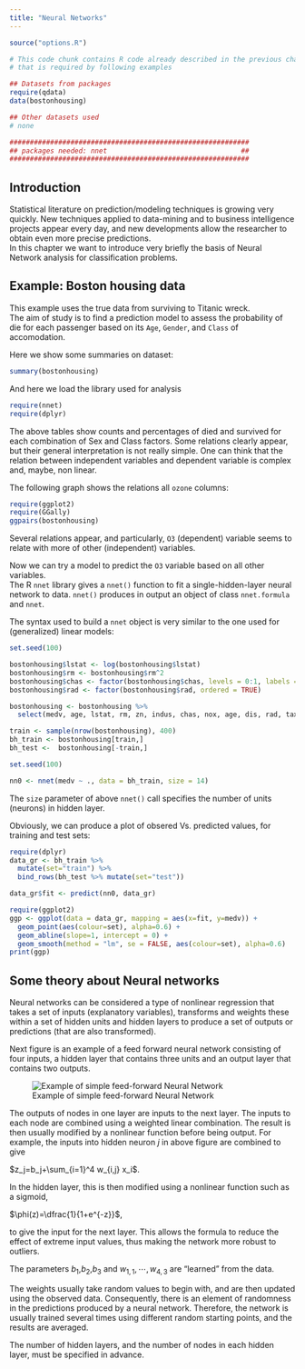 ```yaml
---
title: "Neural Networks"
---
```


```r
source("options.R")
```

```r
# This code chunk contains R code already described in the previous chapters
# that is required by following examples

## Datasets from packages
require(qdata)
data(bostonhousing)

## Other datasets used
# none

###########################################################
## packages needed: nnet                                 ##
###########################################################
```

## Introduction
Statistical literature on prediction/modeling techniques is growing very quickly. New techniques applied to data-mining and to business intelligence projects appear every day, and new developments allow the researcher to obtain even more precise predictions.  
In this chapter we want to introduce very briefly the basis of Neural Network analysis for classification problems.


## Example: Boston housing data

This example uses the true data from surviving to Titanic wreck.  
The aim of study is to find a prediction model to assess the probability of die for each passenger based on its `Age`, `Gender`, and `Class` of accomodation.

Here we show some summaries on dataset:
```r
summary(bostonhousing)
```
And here we load the library used for analysis
```r
require(nnet)
require(dplyr)
```

The above tables show counts and percentages of died and survived for each combination of Sex and Class factors. Some relations clearly appear, but their general interpretation is not really simple. One can think that the relation between independent variables and dependent variable is complex and, maybe, non linear.

The following graph shows the relations all `ozone` columns:
```r
require(ggplot2)
require(GGally)
ggpairs(bostonhousing)
```
Several relations appear, and particularly, `O3` (dependent) variable seems to relate with more of other (independent) variables.

Now we can try a model to predict the `O3` variable based on all other variables.  
The R `nnet` library gives a `nnet()` function to fit a single-hidden-layer neural network to data. `nnet()` produces in output an object of class `nnet.formula` and `nnet`.

The syntax used to build a `nnet` object is very similar to the one used for (generalized) linear models:
```r
set.seed(100)

bostonhousing$lstat <- log(bostonhousing$lstat)
bostonhousing$rm <- bostonhousing$rm^2
bostonhousing$chas <- factor(bostonhousing$chas, levels = 0:1, labels = c("no", "yes"))
bostonhousing$rad <- factor(bostonhousing$rad, ordered = TRUE)

bostonhousing <- bostonhousing %>%
  select(medv, age, lstat, rm, zn, indus, chas, nox, age, dis, rad, tax, crim, b, ptratio)

train <- sample(nrow(bostonhousing), 400)
bh_train <- bostonhousing[train,]
bh_test <-  bostonhousing[-train,]

set.seed(100)

nn0 <- nnet(medv ~ ., data = bh_train, size = 14)
```
The `size` parameter of above `nnet()` call specifies the number of units (neurons) in hidden layer. 

Obviously, we can produce a plot of obsered Vs. predicted values, for training and test sets:
```r
require(dplyr)
data_gr <- bh_train %>%
  mutate(set="train") %>%
  bind_rows(bh_test %>% mutate(set="test"))

data_gr$fit <- predict(nn0, data_gr)

require(ggplot2)
ggp <- ggplot(data = data_gr, mapping = aes(x=fit, y=medv)) +
  geom_point(aes(colour=set), alpha=0.6) +
  geom_abline(slope=1, intercept = 0) +
  geom_smooth(method = "lm", se = FALSE, aes(colour=set), alpha=0.6)
print(ggp)
```

## Some theory about Neural networks
Neural networks can be considered a type of nonlinear regression that takes a set of 
inputs (explanatory variables), transforms and weights these within a set of hidden units
and hidden layers to produce a set of outputs or predictions (that are also transformed).

Next figure is an example of a feed forward neural network consisting of four inputs, a
hidden layer that contains three units and an output layer that contains two outputs.

![Example of simple feed-forward Neural Network](./images/nnet.png)

The outputs of nodes in one layer are inputs to the next layer. The inputs to each node are combined using a weighted linear combination. The result is then usually modified by a nonlinear function before being output. For example, the inputs into hidden neuron $j$ in above figure are combined to give

$z_j=b_j+\sum_{i=1}^4 w_{i,j} x_i$.

In the hidden layer, this is then modified using a nonlinear function such as a sigmoid,

$\phi(z)=\dfrac{1}{1+e^{-z}}$,

to give the input for the next layer. This allows the formula to reduce the effect of extreme input values, thus making the network more robust to outliers.

The parameters $b_1$,$b_2$,$b_3$ and $w_{1,1}, \cdots ,w_{4,3}$ are "learned" from the data. 

The weights usually take random values to begin with, and are then updated using the observed data. Consequently, there is an element of randomness in the predictions produced by a neural network. Therefore, the network is usually trained several times using different random starting points, and the results are averaged.

The number of hidden layers, and the number of nodes in each hidden layer, must be specified in advance. 

